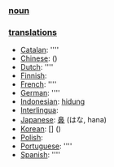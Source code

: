 === [[noun]] ===

=== [[translation]]s ===

*[[Catalan]]: [[]] ''''
*[[Chinese]]: [[]] ()
*[[Dutch]]: [[]] ''''
*[[Finnish]]: [[]]
*[[French]]: [[]] ''''
*[[German]]: [[]] ''''
*[[Indonesian]]: [[hidung]]
*[[Interlingua]]: [[]]
*[[Japanese]]: [[鼻]] (はな, hana)
*[[Korean]]: [[]] [] ()
*[[Polish]]: [[]]
*[[Portuguese]]: [[]] ''''
*[[Spanish]]: [[]] ''''